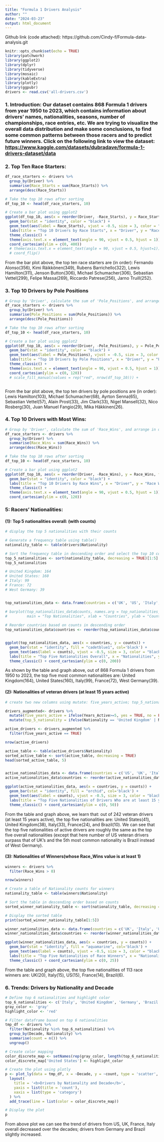 ```yaml
---
title: "Formula 1 Drivers Analysis"
author: ""
date: "2024-03-23"
output: html_document
---
```


Github link (code attached): https://github.com/Cindy-f/Formula-data-analysis.git


```r
knitr::opts_chunk$set(echo = TRUE)
library(patchwork)
library(ggplot2)
library(dplyr)
library(tidyverse)
library(mosaic)
library(kableExtra)
library(plotly)
library(ggpubr)
drivers <- read.csv('all-drivers.csv')


```


### 1. Introduction: Our dataset contains 868 Formula 1 drivers from year 1950 to 2023, which contains information about drivers' names, nationalities, seasons, number of championships, race entries, etc. We are trying to visualize the overall data distribution and make some conclusions, to find some common patterns between those racers and to predict future winners. Click on the following link to view the dataset: [https://www.kaggle.com/datasets/dubradave/formula-1-drivers-dataset/data](https://www.kaggle.com/datasets/dubradave/formula-1-drivers-dataset/data)


### 2. Top Ten Race Starters:
```r

df_race_starters <- drivers %>%
  group_by(Driver) %>%
  summarise(Race_Starts = sum(Race_Starts)) %>%
  arrange(desc(Race_Starts))

# Take the top 10 rows after sorting
df_top_10 <- head(df_race_starters, 10)

# Create a bar plot using ggplot2
ggplot(df_top_10, aes(x = reorder(Driver, -Race_Starts), y = Race_Starts, fill = Driver)) +
  geom_bar(stat = "identity", color = "black") +
  geom_text(aes(label = Race_Starts), vjust = -0.5, size = 3, color = "black") +
  labs(title = "Top 10 Drivers by Race Starts", x = "Driver", y = "Race Starts") +
  theme_classic() + 
  theme(axis.text.x = element_text(angle = 90, vjust = 0.5, hjust = 1)) +
  coord_cartesian(ylim = c(0, 400))
  # theme(axis.text.x = element_text(angle = 90, vjust = 0.5, hjust=1)) + 
  # coord_flip()

```
From the bar plot above, the top ten race starters are (in order): Fernando Alonso(356), Kimi Räikkönen(349), Rubens Barrichello(322), Lewis Hamilton(311), Jenson Button(306), Michael Schumacher(306), Sebastian Vettel(299), Felipe Massa(269), Riccardo Patrese(256), Jarno Truill(252). 

### 3. Top 10 Drivers by Pole Positions
```r


# Group by 'Driver', calculate the sum of 'Pole_Positions', and arrange in descending order
df_race_starters <- drivers %>%
  group_by(Driver) %>%
  summarise(Pole_Positions = sum(Pole_Positions)) %>%
  arrange(desc(Pole_Positions))

# Take the top 10 rows after sorting
df_top_10 <- head(df_race_starters, 10)

# Create a bar plot using ggplot2
ggplot(df_top_10, aes(x = reorder(Driver, -Pole_Positions), y = Pole_Positions, fill = Driver)) +
  geom_bar(stat = "identity", color = "black") +
  geom_text(aes(label = Pole_Positions), vjust = -0.5, size = 3, color = "black") +
  labs(title = "Top 10 Drivers by Pole Positions", x = "Driver", y = "Pole Positions") +
  theme_classic() +
  theme(axis.text.x = element_text(angle = 90, vjust = 0.5, hjust = 1)) +
  coord_cartesian(ylim = c(0, 120))
  # scale_fill_manual(values = rep("red", nrow(df_top_10))) + 



```
From the bar plot above, the top ten drivers by pole positions are (in order): Lewis Hamilton(103), Michael Schumacher(68), Ayrton Senna(65), Sebastian Vettel(57), Alain Prost(33), Jim Clark(33), Nigel Mansell(32), Nico Rosberg(30), Juan Manuel Fangio(29), Mika Häkkinen(26).


### 4. Top 10 Drivers with Most Wins: 
```r

# Group by 'Driver', calculate the sum of 'Race_Wins', and arrange in descending order
df_race_starters <- drivers %>%
  group_by(Driver) %>%
  summarise(Race_Wins = sum(Race_Wins)) %>%
  arrange(desc(Race_Wins))

# Take the top 10 rows after sorting
df_top_10 <- head(df_race_starters, 10)

# Create a bar plot using ggplot2
ggplot(df_top_10, aes(x = reorder(Driver, -Race_Wins), y = Race_Wins, fill = Driver)) +
  geom_bar(stat = "identity", color = "black") +
  labs(title = "Top 10 Drivers by Race Wins", x = "Driver", y = "Race Wins") +
  theme_classic() +
  theme(axis.text.x = element_text(angle = 90, vjust = 0.5, hjust = 1)) + 
  coord_cartesian(ylim = c(0, 120))


```


### 5: Racers' Nationalities: 

#### (1): Top 5 nationalities overall: (with counts)

```r
# display the top 5 nationalities with their counts

# Generate a frequency table using table()
nationality_table <- table(drivers$Nationality)

# Sort the frequency table in descending order and select the top 10 counts
top_5_nationalities <- sort(nationality_table, decreasing = TRUE)[1:5]
top_5_nationalities

# United Kingdom: 164
# United States: 160
# Italy: 99
# France: 72
# West Germany: 39


top_nationalities_data <- data.frame(countries = c('UK', 'US', 'Italy', 'France', 'West Germany'), counts = c(164, 160, 99, 72, 39))

# barplot(top_nationalities_data$counts, names.arg = top_nationalities_data$countries,
#         main = "Top Nationalities", xlab = "Countries", ylab = "Counts", col = "aquamarine", ylim = c(0, 180))
                                     
# Reorder countries based on counts in descending order
top_nationalities_data$countries <- reorder(top_nationalities_data$countries, -top_nationalities_data$counts)


ggplot(top_nationalities_data, aes(x = countries, y = counts)) +
  geom_bar(stat = "identity", fill = "cadetblue1", col='black') +
  geom_text(aes(label = counts), vjust = -0.5, size = 3, color = "black") +  # Add counts on top of bars
  labs(title = "Top Five Nationalities Overall", x = "Nationalities", y = "Counts") +
  theme_classic() + coord_cartesian(ylim = c(0, 200))


```
As shown by the table and graph above, out of 868 Formula 1 drivers from 1950 to 2023, the top five most common nationalities are: United Kingdom(164), United States(160), Italy(99), France(72), West Germany(39). 

#### (2): Nationalities of veteran drivers (at least 15 years active) 

```r

# create two new columns using mutate: five_years_active; top_5_nationality

drivers_augmented<- drivers %>%
  mutate(five_years_active = ifelse(Years_Active>=5, yes = TRUE, no = FALSE)) %>%
  mutate(top_5_nationality = ifelse(Nationality == 'United Kingdom' | Nationality == 'United States' | Nationality == 'Italy' | Nationality == 'France' | Nationality == 'West Germany', yes = TRUE, no = FALSE))

active_drivers <- drivers_augmented %>%
  filter(five_years_active == TRUE) 

nrow(active_drivers)

active_table <- table(active_drivers$Nationality)
sorted_active_table <- sort(active_table, decreasing = TRUE)
head(sorted_active_table, 5)


active_nationalities_data <- data.frame(countries = c('US', 'UK', 'Italy', 'France', 'Brazil'), counts = c(41, 38, 33, 24, 10))
active_nationalities_data$countries <- reorder(active_nationalities_data$countries, -active_nationalities_data$counts)

ggplot(active_nationalities_data, aes(x = countries, y = counts)) +
  geom_bar(stat = "identity", fill = "orchid", col='black') +
  geom_text(aes(label = counts), vjust = -0.5, size = 3, color = "black") +  # Add counts on top of bars
  labs(title = "Top Five Nationalities of Drivers Who are at least 15 years active", x = "Nationalities", y = "Counts") +
  theme_classic() + coord_cartesian(ylim = c(0, 50))


```

From the table and graph above, we learn that: out of 242 veteran drivers (at least 15 years active), the top five nationalities are: United States(41), United Kingdom(38), Italy(33),  France(24), and Brazil(10). We can see that the top five nationalities of active drivers are roughly the same as the top five overall nationalities (except that here number of US veteran drivers surpass that of UK's and the 5th most common nationality is Brazil instead of West Germany). 


#### (3): Nationalities of Winners(whose Race_Wins value is at least 1)

```r

winners <- drivers %>%
  filter(Race_Wins > 0)

nrow(winners)

# Create a table of Nationality counts for winners
nationality_table <- table(winners$Nationality)

# Sort the table in descending order based on counts
sorted_winner_nationality_table <- sort(nationality_table, decreasing = TRUE)

# Display the sorted table
print(sorted_winner_nationality_table[1:5])

winner_nationalities_data <- data.frame(countries = c('UK', 'Italy', 'US', 'France', 'Brazil'), counts = c(20, 15, 15, 14, 6))
winner_nationalities_data$countries <- reorder(winner_nationalities_data$countries, -winner_nationalities_data$counts)

ggplot(winner_nationalities_data, aes(x = countries, y = counts)) +
  geom_bar(stat = "identity", fill = "aquamarine", col='black') +
  geom_text(aes(label = counts), vjust = -0.5, size = 3, color = "black") +  # Add counts on top of bars
  labs(title = "Top Five Nationalities of Race Winners", x = "Nationalities", y = "Counts") +
  theme_classic() + coord_cartesian(ylim = c(0, 25))
```

From the table and graph above, the top five nationalities of 113 race winners are: UK(20), Italy(15), US(15), France(14), Brazil(6).


### 6. Trends: Drivers by Nationality and Decade 

```r


# Define top 6 nationalities and highlight color
top_6_nationalities <- c('Italy', 'United Kingdom', 'Germany', 'Brazil', 'United States', 'France')
gray_color <- 'gray'
highlight_color <- 'red'

# Filter dataframe based on top 6 nationalities
tmp_df <- drivers %>%
  filter(Nationality %in% top_6_nationalities) %>%
  group_by(Decade, Nationality) %>%
  summarise(count = n()) %>%
  ungroup()

# Create color mapping
color_discrete_map <- setNames(rep(gray_color, length(top_6_nationalities)), top_6_nationalities)
color_discrete_map['United States'] <- highlight_color

# Create the plot using plotly
p <- plot_ly(data = tmp_df, x = ~Decade, y = ~count, type = 'scatter', mode = 'lines', color = ~Nationality) %>%
  layout(
    title = '<b>Drivers by Nationality and Decade</b>',
    yaxis = list(title = 'count'),
    xaxis = list(type = 'category')
  ) %>%
  add_trace(line = list(color = color_discrete_map))

# Display the plot
p

```

From above plot we can see the trend of drivers from US, UK, France, Italy overall decreased over the decades; drivers from Germany and Brazil slightly increased.



